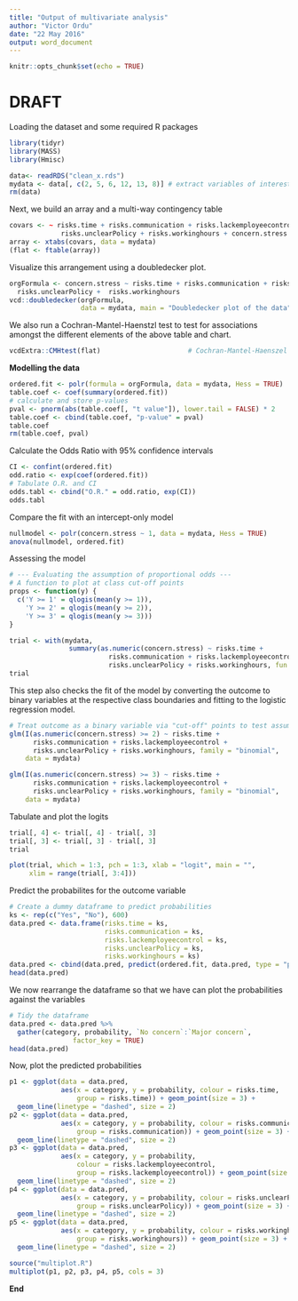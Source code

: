 ```yaml
---
title: "Output of multivariate analysis"
author: "Victor Ordu"
date: "22 May 2016"
output: word_document
---
```


```r
knitr::opts_chunk$set(echo = TRUE)
```
# DRAFT

Loading the dataset and some required R packages
```r
library(tidyr)
library(MASS)
library(Hmisc)

data<- readRDS("clean_x.rds")
mydata <- data[, c(2, 5, 6, 12, 13, 8)] # extract variables of interest
rm(data)
```

Next, we build an array and a multi-way contingency table
```r
covars <- ~ risks.time + risks.communication + risks.lackemployeecontrol + 
             risks.unclearPolicy + risks.workinghours + concern.stress
array <- xtabs(covars, data = mydata)
(flat <- ftable(array))
```

Visualize this arrangement using a doubledecker plot.
```r
orgFormula <- concern.stress ~ risks.time + risks.communication + risks.lackemployeecontrol + 
  risks.unclearPolicy +  risks.workinghours 
vcd::doubledecker(orgFormula, 
                  data = mydata, main = "Doubledecker plot of the data")
```

We also run a Cochran-Mantel-Haenstzl test to test for associations amongst the different elements of the above table and chart.
```r
vcdExtra::CMHtest(flat)                      # Cochran-Mantel-Haenszel test
```

**Modelling the data**
```r
ordered.fit <- polr(formula = orgFormula, data = mydata, Hess = TRUE)
table.coef <- coef(summary(ordered.fit))
# calculate and store p-values
pval <- pnorm(abs(table.coef[, "t value"]), lower.tail = FALSE) * 2
table.coef <- cbind(table.coef, "p-value" = pval)
table.coef
rm(table.coef, pval)
```


Calculate the Odds Ratio with 95% confidence intervals
```r
CI <- confint(ordered.fit)
odd.ratio <- exp(coef(ordered.fit))
# Tabulate O.R. and CI
odds.tabl <- cbind("O.R." = odd.ratio, exp(CI))
odds.tabl
```

Compare the fit with an intercept-only model
```r
nullmodel <- polr(concern.stress ~ 1, data = mydata, Hess = TRUE)
anova(nullmodel, ordered.fit)
```

Assessing the model
```r
# --- Evaluating the assumption of proportional odds ---
# A function to plot at class cut-off points
props <- function(y) {
  c('Y >= 1' = qlogis(mean(y >= 1)),
    'Y >= 2' = qlogis(mean(y >= 2)),
    'Y >= 3' = qlogis(mean(y >= 3)))
}

trial <- with(mydata,
               summary(as.numeric(concern.stress) ~ risks.time + 
                         risks.communication + risks.lackemployeecontrol + 
                         risks.unclearPolicy + risks.workinghours, fun = props))
trial
```

This step also checks the fit of the model by converting the outcome to binary variables at the respective class boundaries and fitting to the logistic regression model.
```r
# Treat outcome as a binary variable via "cut-off" points to test assumption
glm(I(as.numeric(concern.stress) >= 2) ~ risks.time + 
      risks.communication + risks.lackemployeecontrol + 
      risks.unclearPolicy + risks.workinghours, family = "binomial",
    data = mydata)

glm(I(as.numeric(concern.stress) >= 3) ~ risks.time + 
      risks.communication + risks.lackemployeecontrol + 
      risks.unclearPolicy + risks.workinghours, family = "binomial",
    data = mydata)
```

Tabulate and plot the logits
```r
trial[, 4] <- trial[, 4] - trial[, 3]
trial[, 3] <- trial[, 3] - trial[, 3]
trial

plot(trial, which = 1:3, pch = 1:3, xlab = "logit", main = "",
     xlim = range(trial[, 3:4]))
```

Predict the probabilites for the outcome variable
```r
# Create a dummy dataframe to predict probabilities
ks <- rep(c("Yes", "No"), 600)
data.pred <- data.frame(risks.time = ks,
                        risks.communication = ks,
                        risks.lackemployeecontrol = ks,
                        risks.unclearPolicy = ks,
                        risks.workinghours = ks)
data.pred <- cbind(data.pred, predict(ordered.fit, data.pred, type = "probs"))
head(data.pred)
```

We now rearrange the dataframe so that we have can plot the probabilities against the variables
```r
# Tidy the dataframe
data.pred <- data.pred %>%
  gather(category, probability, `No concern`:`Major concern`,
                factor_key = TRUE)
head(data.pred)
```

Now, plot the predicted probabilities 
```r
p1 <- ggplot(data = data.pred,
             aes(x = category, y = probability, colour = risks.time,
                 group = risks.time)) + geom_point(size = 3) + 
  geom_line(linetype = "dashed", size = 2)
p2 <- ggplot(data = data.pred,
             aes(x = category, y = probability, colour = risks.communication,
                 group = risks.communication)) + geom_point(size = 3) + 
  geom_line(linetype = "dashed", size = 2)
p3 <- ggplot(data = data.pred,
             aes(x = category, y = probability,
                 colour = risks.lackemployeecontrol,
                 group = risks.lackemployeecontrol)) + geom_point(size = 3) + 
  geom_line(linetype = "dashed", size = 2)
p4 <- ggplot(data = data.pred,
             aes(x = category, y = probability, colour = risks.unclearPolicy,
                 group = risks.unclearPolicy)) + geom_point(size = 3) + 
  geom_line(linetype = "dashed", size = 2)
p5 <- ggplot(data = data.pred,
             aes(x = category, y = probability, colour = risks.workinghours,
                 group = risks.workinghours)) + geom_point(size = 3) + 
  geom_line(linetype = "dashed", size = 2)

source("multiplot.R")
multiplot(p1, p2, p3, p4, p5, cols = 3)
```
**End**
